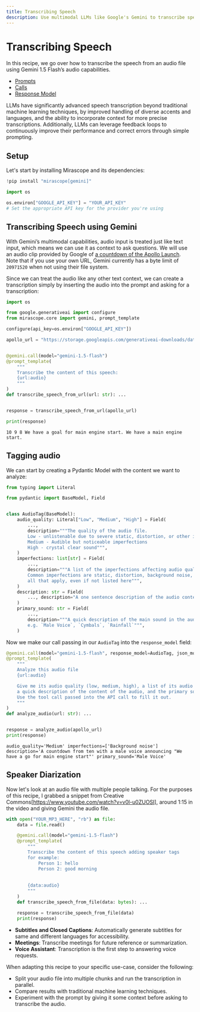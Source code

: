 ```yaml
---
title: Transcribing Speech
description: Use multimodal LLMs like Google's Gemini to transcribe speech from audio files and extract additional metadata
---
```


# Transcribing Speech

In this recipe, we go over how to transcribe the speech from an audio file using Gemini 1.5 Flash’s audio capabilities.

<Info title="Mirascope Concepts Used" collapsible={true} defaultOpen={false}>
<ul>
<li><a href="/docs/mirascope/learn/prompts/">Prompts</a></li>
<li><a href="/docs/mirascope/learn/calls/">Calls</a></li>
<li><a href="/docs/mirascope/learn/response_models/">Response Model</a></li>
</ul>
</Info>

<Note title="Background">
LLMs have significantly advanced speech transcription beyond traditional machine learning techniques, by improved handling of diverse accents and languages, and the ability to incorporate context for more precise transcriptions. Additionally, LLMs can leverage feedback loops to continuously improve their performance and correct errors through simple prompting.
</Note>

## Setup

Let's start by installing Mirascope and its dependencies:


```python
!pip install "mirascope[gemini]"
```


```python
import os

os.environ["GOOGLE_API_KEY"] = "YOUR_API_KEY"
# Set the appropriate API key for the provider you're using
```

## Transcribing Speech using Gemini

With Gemini’s multimodal capabilities, audio input is treated just like text input, which means we can use it as context to ask questions. We will use an audio clip provided by Google of [a countdown of the Apollo Launch](https://storage.googleapis.com/generativeai-downloads/data/Apollo-11_Day-01-Highlights-10s.mp3). Note that if you use your own URL, Gemini currently has a byte limit of `20971520` when not using their file system.

Since we can treat the audio like any other text context, we can create a transcription simply by inserting the audio into the prompt and asking for a transcription:


```python
import os

from google.generativeai import configure
from mirascope.core import gemini, prompt_template

configure(api_key=os.environ["GOOGLE_API_KEY"])

apollo_url = "https://storage.googleapis.com/generativeai-downloads/data/Apollo-11_Day-01-Highlights-10s.mp3"


@gemini.call(model="gemini-1.5-flash")
@prompt_template(
    """
    Transcribe the content of this speech:
    {url:audio}
    """
)
def transcribe_speech_from_url(url: str): ...


response = transcribe_speech_from_url(apollo_url)

print(response)
```

    10 9 8 We have a goal for main engine start. We have a main engine start. 



## Tagging audio 

We can start by creating a Pydantic Model with the content we want to analyze:



```python
from typing import Literal

from pydantic import BaseModel, Field


class AudioTag(BaseModel):
    audio_quality: Literal["Low", "Medium", "High"] = Field(
        ...,
        description="""The quality of the audio file.
        Low - unlistenable due to severe static, distortion, or other imperfections
        Medium - Audible but noticeable imperfections
        High - crystal clear sound""",
    )
    imperfections: list[str] = Field(
        ...,
        description="""A list of the imperfections affecting audio quality, if any.
        Common imperfections are static, distortion, background noise, echo, but include
        all that apply, even if not listed here""",
    )
    description: str = Field(
        ..., description="A one sentence description of the audio content"
    )
    primary_sound: str = Field(
        ...,
        description="""A quick description of the main sound in the audio,
        e.g. `Male Voice`, `Cymbals`, `Rainfall`""",
    )
```

Now we make our call passing in our `AudioTag` into the `response_model` field:



```python
@gemini.call(model="gemini-1.5-flash", response_model=AudioTag, json_mode=True)
@prompt_template(
    """
    Analyze this audio file
    {url:audio}

    Give me its audio quality (low, medium, high), a list of its audio flaws (if any),
    a quick description of the content of the audio, and the primary sound in the audio.
    Use the tool call passed into the API call to fill it out.
    """
)
def analyze_audio(url: str): ...


response = analyze_audio(apollo_url)
print(response)
```

    audio_quality='Medium' imperfections=['Background noise'] description='A countdown from ten with a male voice announcing "We have a go for main engine start"' primary_sound='Male Voice'



## Speaker Diarization

Now let's look at an audio file with multiple people talking. For the purposes of this recipe, I grabbed a snippet from Creative Commons[https://www.youtube.com/watch?v=v0l-u0ZUOSI], around 1:15 in the video and giving Gemini the audio file.



```python
with open("YOUR_MP3_HERE", "rb") as file:
    data = file.read()

    @gemini.call(model="gemini-1.5-flash")
    @prompt_template(
        """
        Transcribe the content of this speech adding speaker tags 
        for example: 
            Person 1: hello 
            Person 2: good morning
        
        
        {data:audio}
        """
    )
    def transcribe_speech_from_file(data: bytes): ...

    response = transcribe_speech_from_file(data)
    print(response)
```


<Info title="Additional Real-World Examples">
<ul>
<li><b>Subtitles and Closed Captions</b>: Automatically generate subtitles for same and different languages for accessibility.</li>
<li><b>Meetings</b>: Transcribe meetings for future reference or summarization.</li>
<li><b>Voice Assistant</b>: Transcription is the first step to answering voice requests.</li>
</ul>
</Info>

When adapting this recipe to your specific use-case, consider the following:

- Split your audio file into multiple chunks and run the transcription in parallel.
- Compare results with traditional machine learning techniques.
- Experiment with the prompt by giving it some context before asking to transcribe the audio.

